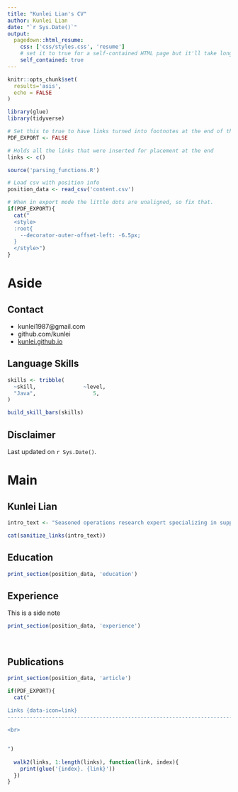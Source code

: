 ```yaml
---
title: "Kunlei Lian's CV"
author: Kunlei Lian
date: "`r Sys.Date()`"
output:
  pagedown::html_resume:
    css: ['css/styles.css', 'resume']
    # set it to true for a self-contained HTML page but it'll take longer to render
    self_contained: true
---
```


```r
knitr::opts_chunk$set(
  results='asis', 
  echo = FALSE
)

library(glue)
library(tidyverse)

# Set this to true to have links turned into footnotes at the end of the document
PDF_EXPORT <- FALSE

# Holds all the links that were inserted for placement at the end
links <- c()

source('parsing_functions.R')

# Load csv with position info
position_data <- read_csv('content.csv')
```


```r
# When in export mode the little dots are unaligned, so fix that. 
if(PDF_EXPORT){
  cat("
  <style>
  :root{
    --decorator-outer-offset-left: -6.5px;
  }
  </style>")
}
```


Aside
================================================================================

Contact {#contact}
--------------------------------------------------------------------------------

- <i class="fa fa-envelope"></i> kunlei1987@gmail.com
- <i class="fa fa-github"></i> github.com/kunlei
- <i class="fa fa-link"></i> [kunlei.github.io](http://kunlei.github.io/)


Language Skills {#skills}
--------------------------------------------------------------------------------

```r
skills <- tribble(
  ~skill,               ~level,
  "Java",                  5,
)

build_skill_bars(skills)
```




Disclaimer {#disclaimer}
--------------------------------------------------------------------------------

Last updated on `r Sys.Date()`.




Main
================================================================================

Kunlei Lian {#title}
--------------------------------------------------------------------------------


```r
intro_text <- "Seasoned operations research expert specializing in supply chain optimization. Extensive research and industry experience in various supply chain domains, including scheduling, vehicle routing, inventory control, fleet assignment, truckload optimization, and warehouse profiling. Strong technical skills in Java, CPLEX, SQL, html, CSS, JavaScript and React."

cat(sanitize_links(intro_text))
```

Education {data-icon=graduation-cap data-concise=true}
--------------------------------------------------------------------------------

```r
print_section(position_data, 'education')
```


Experience {data-icon=suitcase}
--------------------------------------------------------------------------------

::: aside
This is a side note
:::

```r
print_section(position_data, 'experience')
```

<br>

Publications {data-icon=book}
--------------------------------------------------------------------------------

```r
print_section(position_data, 'article')
```



```r
if(PDF_EXPORT){
  cat("
  
Links {data-icon=link}
--------------------------------------------------------------------------------

<br>


")
  
  walk2(links, 1:length(links), function(link, index){
    print(glue('{index}. {link}'))
  })
}
```


